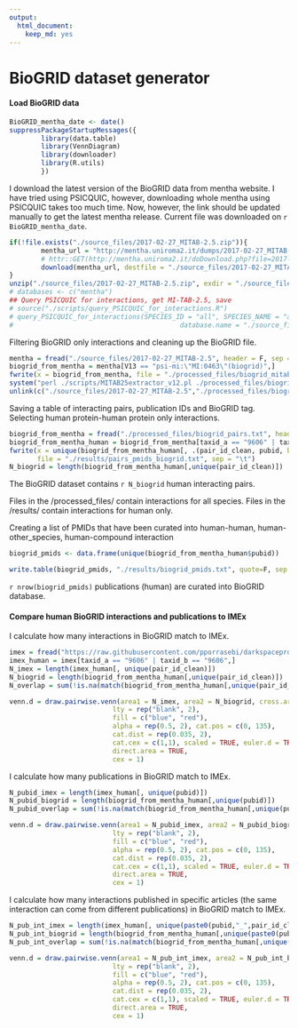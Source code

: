 ```yaml
---
output: 
  html_document: 
    keep_md: yes
---
```

BioGRID dataset generator
========================================================

#### Load BioGRID data

```r
BioGRID_mentha_date <- date()
suppressPackageStartupMessages({
        library(data.table)
        library(VennDiagram)
        library(downloader)
        library(R.utils)
        })
```

I download the latest version of the BioGRID data from mentha website. I have tried using PSICQUIC, however, downloading whole mentha using PSICQUIC takes too much time. Now, however, the link should be updated manually to get the latest mentha release. Current file was downloaded on `r BioGRID_mentha_date`. 

```r
if(!file.exists("./source_files/2017-02-27_MITAB-2.5.zip")){
        mentha_url = "http://mentha.uniroma2.it/dumps/2017-02-27_MITAB-2.5.zip"
        # httr::GET(http://mentha.uniroma2.it/doDownload.php?file=2017-02-27_MITAB-2.5.zip) - this is how I got the direct link
        download(mentha_url, destfile = "./source_files/2017-02-27_MITAB-2.5.zip")
}
unzip("./source_files/2017-02-27_MITAB-2.5.zip", exdir = "./source_files/")
# databases <- c("mentha")
## Query PSICQUIC for interactions, get MI-TAB-2.5, save
# source("./scripts/query_PSICQUIC_for_interactions.R")
# query_PSICQUIC_for_interactions(SPECIES_ID = "all", SPECIES_NAME = "all", databases= "mentha", date = BioGRID_mentha_date,
#                                          database.name = "./source_files/mentha_mitab25.txt", return_data = F, show_summary = F, MITAB = "tab25")
```

Filtering BioGRID only interactions and cleaning up the BioGRID file.

```r
mentha = fread("./source_files/2017-02-27_MITAB-2.5", header = F, sep = "\t", colClasses = "character")
biogrid_from_mentha = mentha[V13 == "psi-mi:\"MI:0463\"(biogrid)",]
fwrite(x = biogrid_from_mentha, file = "./processed_files/biogrid_mitab25.txt",sep = "\t")
system("perl ./scripts/MITAB25extractor_v12.pl ./processed_files/biogrid_mitab25.txt ./processed_files/biogrid_pairs.txt")
unlink(c("./source_files/2017-02-27_MITAB-2.5","./processed_files/biogrid_mitab25.txt"))
```

Saving a table of interacting pairs, publication IDs and BioGRID tag. Selecting human protein-human protein only interactions.

```r
biogrid_from_mentha = fread("./processed_files/biogrid_pairs.txt", header = T, sep = "\t", colClasses = "character")
biogrid_from_mentha_human = biogrid_from_mentha[taxid_a == "9606" | taxid_b == "9606",]
fwrite(x = unique(biogrid_from_mentha_human[, .(pair_id_clean, pubid, biogrid = rep(1, .N))]), 
       file = "./results/pairs_pmids_biogrid.txt", sep = "\t")
N_biogrid = length(biogrid_from_mentha_human[,unique(pair_id_clean)])
```

The BioGRID dataset contains `r N_biogrid` human interacting pairs. 

Files in the /processed_files/ contain interactions for all species.
Files in the /results/ contain interactions for human only.

Creating a list of PMIDs that have been curated into human-human, human-other_species, human-compound interaction

```r
biogrid_pmids <- data.frame(unique(biogrid_from_mentha_human$pubid))

write.table(biogrid_pmids, "./results/biogrid_pmids.txt", quote=F, sep ="\t", row.names = F, col.names = T)
```

`r nrow(biogrid_pmids)` publications (human) are curated into BioGRID database. 

#### Compare human BioGRID interactions and publications to IMEx 

I calculate how many interactions in BioGRID match to IMEx.

```r
imex = fread("https://raw.githubusercontent.com/pporrasebi/darkspaceproject/master/IMEx/results/imex_full.txt", header = T, sep = "\t", colClasses = "character")
imex_human = imex[taxid_a == "9606" | taxid_b == "9606",]
N_imex = length(imex_human[, unique(pair_id_clean)])
N_biogrid = length(biogrid_from_mentha_human[,unique(pair_id_clean)])
N_overlap = sum(!is.na(match(biogrid_from_mentha_human[,unique(pair_id_clean)], imex_human[, unique(pair_id_clean)])))

venn.d = draw.pairwise.venn(area1 = N_imex, area2 = N_biogrid, cross.area = N_overlap, category = c("IMEx", "BioGRID"), 
                          lty = rep("blank", 2), 
                          fill = c("blue", "red"), 
                          alpha = rep(0.5, 2), cat.pos = c(0, 135), 
                          cat.dist = rep(0.035, 2), 
                          cat.cex = c(1,1), scaled = TRUE, euler.d = TRUE,  margin = 0.05,
                          direct.area = TRUE,
                          cex = 1)

```

I calculate how many publications in BioGRID match to IMEx.

```r
N_pubid_imex = length(imex_human[, unique(pubid)])
N_pubid_biogrid = length(biogrid_from_mentha_human[,unique(pubid)])
N_pubid_overlap = sum(!is.na(match(biogrid_from_mentha_human[,unique(pubid)], imex_human[, unique(pubid)])))

venn.d = draw.pairwise.venn(area1 = N_pubid_imex, area2 = N_pubid_biogrid, cross.area = N_pubid_overlap, category = c("IMEx", "BioGRID"), 
                          lty = rep("blank", 2), 
                          fill = c("blue", "red"), 
                          alpha = rep(0.5, 2), cat.pos = c(0, 135), 
                          cat.dist = rep(0.035, 2), 
                          cat.cex = c(1,1), scaled = TRUE, euler.d = TRUE,  margin = 0.05,
                          direct.area = TRUE,
                          cex = 1)

```

I calculate how many interactions published in specific articles (the same interaction can come from different publications) in BioGRID match to IMEx.

```r
N_pub_int_imex = length(imex_human[, unique(paste0(pubid,"_",pair_id_clean))])
N_pub_int_biogrid = length(biogrid_from_mentha_human[,unique(paste0(pubid,"_",pair_id_clean))])
N_pub_int_overlap = sum(!is.na(match(biogrid_from_mentha_human[,unique(paste0(pubid,"_",pair_id_clean))], imex_human[, unique(paste0(pubid,"_",pair_id_clean))])))

venn.d = draw.pairwise.venn(area1 = N_pub_int_imex, area2 = N_pub_int_biogrid, cross.area = N_pub_int_overlap, category = c("IMEx", "BioGRID"), 
                          lty = rep("blank", 2), 
                          fill = c("blue", "red"), 
                          alpha = rep(0.5, 2), cat.pos = c(0, 135), 
                          cat.dist = rep(0.035, 2), 
                          cat.cex = c(1,1), scaled = TRUE, euler.d = TRUE,  margin = 0.05,
                          direct.area = TRUE,
                          cex = 1)

```
